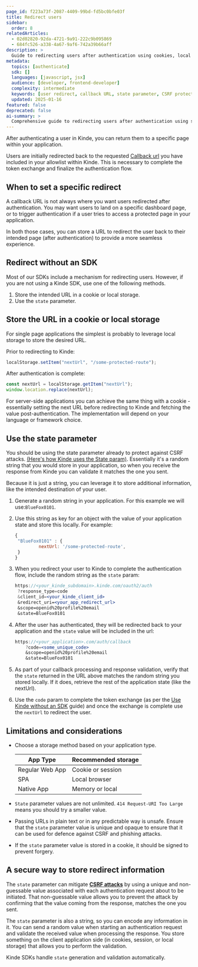 ```yaml
---
page_id: f223a73f-2087-4409-99bd-fd5bc0bfe03f
title: Redirect users
sidebar:
  order: 8
relatedArticles:
  - 02d02820-92da-4721-9a91-222c9b095869
  - 684fc526-a338-4a67-9af6-742a39b66aff
description: >
  Guide to redirecting users after authentication using cookies, local storage, or the state parameter for secure post-auth navigation.
metadata:
  topics: [authenticate]
  sdk: []
  languages: [javascript, jsx]
  audience: [developer, frontend-developer]
  complexity: intermediate
  keywords: [user redirect, callback URL, state parameter, CSRF protection, local storage, cookies]
  updated: 2025-01-16
featured: false
deprecated: false
ai-summary: >
  Comprehensive guide to redirecting users after authentication using secure methods including state parameter, local storage, and cookies.
---
```


After authenticating a user in Kinde, you can return them to a specific page within your application.

Users are initially redirected back to the requested [Callback url](/get-started/connect/callback-urls/) you have included in your allowlist within Kinde. This is necessary to complete the token exchange and finalize the authentication flow.

## When to set a specific redirect

A callback URL is not always where you want users redirected after authentication. You may want users to land on a specific dashboard page, or to trigger authentication if a user tries to access a protected page in your application.

In both those cases, you can store a URL to redirect the user back to their intended page (after authentication) to provide a more seamless experience.

## Redirect without an SDK

Most of our SDKs include a mechanism for redirecting users. However, if you are not using a Kinde SDK, use one of the following methods.

1. Store the intended URL in a cookie or local storage.
2. Use the `state` parameter.

## Store the URL in a cookie or local storage

For single page applications the simplest is probably to leverage local storage to store the desired URL.

Prior to redirecting to Kinde:

```jsx
localStorage.setItem("nextUrl", "/some-protected-route");
```

After authentication is complete:

```jsx
const nextUrl = localStorage.getItem("nextUrl");
window.location.replace(nextUrl);
```

For server-side applications you can achieve the same thing with a cookie - essentially setting the next URL before redirecting to Kinde and fetching the value post-authentication. The implementation will depend on your language or framework choice.

## Use the state parameter

You should be using the state parameter already to protect against CSRF attacks. [(Here's how Kinde uses the State param)](/get-started/learn-about-kinde/kinde-product-security/#csrf-protections-via-state-parameter). Essentially it's a random string that you would store in your application, so when you receive the response from Kinde you can validate it matches the one you sent.

Because it is just a string, you can leverage it to store additional information, like the intended destination of your user.

1. Generate a random string in your application. For this example we will use:`BlueFox0101`.
2. Use this string as key for an object with the value of your application state and store this locally. For example:

   ```jsx
   {
   	"BlueFox0101" : {
   			nextUrl: '/some-protected-route',
   	}
   }
   ```

3. When you redirect your user to Kinde to complete the authentication flow, include the random string as the `state` param:

   ```jsx
   https://<your_kinde_subdomain>.kinde.com/oauth2/auth
   	?response_type=code
   	&client_id=<your_kinde_client_id>
   	&redirect_uri=<your_app_redirect_url>
   	&scope=openid%20profile%20email
   	&state=BlueFox0101
   ```

4. After the user has authenticated, they will be redirected back to your application and the `state` value will be included in the url:

   ```jsx
   https://<your_application>.com/auth/callback
       ?code=<some_unique_code>
       &scope=openid%20profile%20email
       &state=BlueFox0101
   ```

5. As part of your callback processing and response validation, verify that the `state` returned in the URL above matches the random string you stored locally. If it does, retrieve the rest of the application state (like the nextUrl).
6. Use the `code` param to complete the token exchange (as per the [Use Kinde without an SDK](/developer-tools/about/using-kinde-without-an-sdk/#handling-the-callback) guide) and once the exchange is complete use the `nextUrl` to redirect the user.

## **Limitations and considerations**

- Choose a storage method based on your application type.

  | App Type        | Recommended storage |
  | --------------- | ------------------- |
  | Regular Web App | Cookie or session   |
  | SPA             | Local browser       |
  | Native App      | Memory or local     |

- `State` parameter values are not unlimited. `414 Request-URI Too Large` means you should try a smaller value.
- Passing URLs in plain text or in any predictable way is unsafe. Ensure that the `state` parameter value is unique and opaque to ensure that it can be used for defence against CSRF and phishing attacks.
- If the `state` parameter value is stored in a cookie, it should be signed to prevent forgery.

## A secure way to store redirect information

The `state` parameter can mitigate [**CSRF attacks**](https://en.wikipedia.org/wiki/Cross-site_request_forgery) by using a unique and non-guessable value associated with each authentication request about to be initiated. That non-guessable value allows you to prevent the attack by confirming that the value coming from the response, matches the one you sent.

The `state` parameter is also a string, so you can encode any information in it. You can send a random value when starting an authentication request and validate the received value when processing the response. You store something on the client application side (in cookies, session, or local storage) that allows you to perform the validation.

Kinde SDKs handle `state` generation and validation automatically.
